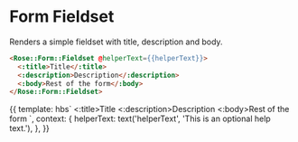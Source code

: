 
<Meta title="Rose|Form/Fieldset" component="Form/Fieldset" />

# Form Fieldset

Renders a simple fieldset with title, description and body.

```html
<Rose::Form::Fieldset @helperText={{helperText}}>
  <:title>Title</:title>
  <:description>Description</:description>
  <:body>Rest of the form</:body>
</Rose::Form::Fieldset>
```

<Preview>
  <Story name="Basic Fieldset">
    {{
      template: hbs`
        <Rose::Form::Fieldset @helperText={{helperText}}>
          <:title>Title</:title>
          <:description>Description</:description>
          <:body>Rest of the form</:body>
        </Rose::Form::Fieldset>`,
      context: {
        helperText: text('helperText', 'This is an optional help text.'),
      },
    }}
  </Story>
</Preview>
